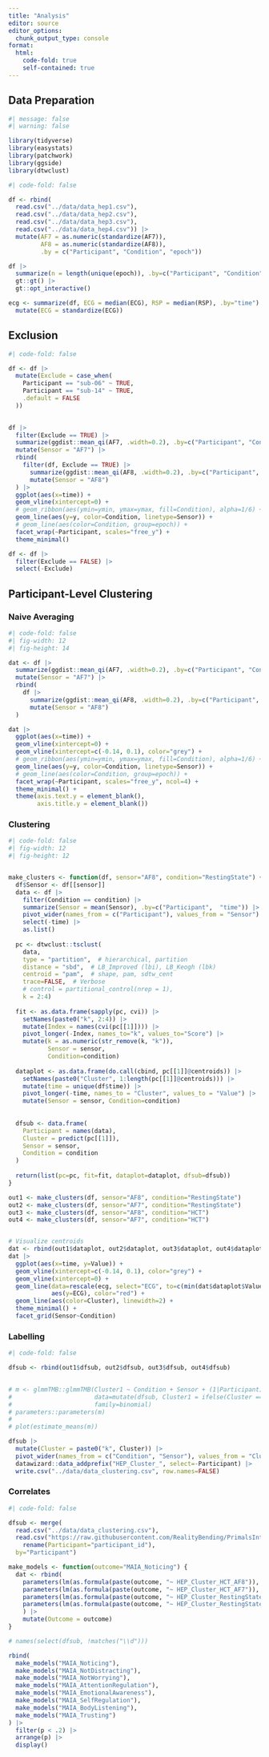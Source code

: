 ```yaml
---
title: "Analysis"
editor: source
editor_options: 
  chunk_output_type: console
format:
  html:
    code-fold: true
    self-contained: true
---
```


## Data Preparation

```r
#| message: false
#| warning: false

library(tidyverse)
library(easystats)
library(patchwork)
library(ggside)
library(dtwclust)
```


```r
#| code-fold: false

df <- rbind(
  read.csv("../data/data_hep1.csv"),
  read.csv("../data/data_hep2.csv"),
  read.csv("../data/data_hep3.csv"),
  read.csv("../data/data_hep4.csv")) |>
  mutate(AF7 = as.numeric(standardize(AF7)),
         AF8 = as.numeric(standardize(AF8)),
         .by = c("Participant", "Condition", "epoch")) 

df |>  
  summarize(n = length(unique(epoch)), .by=c("Participant", "Condition")) |> 
  gt::gt() |> 
  gt::opt_interactive()

ecg <- summarize(df, ECG = median(ECG), RSP = median(RSP), .by="time") |> 
  mutate(ECG = standardize(ECG))
```


## Exclusion


```r
#| code-fold: false

df <- df |> 
  mutate(Exclude = case_when(
    Participant == "sub-06" ~ TRUE,
    Participant == "sub-14" ~ TRUE,
    .default = FALSE
  )) 

  
df |>  
  filter(Exclude == TRUE) |> 
  summarize(ggdist::mean_qi(AF7, .width=0.2), .by=c("Participant", "Condition", "time")) |>
  mutate(Sensor = "AF7") |> 
  rbind(
    filter(df, Exclude == TRUE) |>  
      summarize(ggdist::mean_qi(AF8, .width=0.2), .by=c("Participant", "Condition", "time")) |>
      mutate(Sensor = "AF8")
  ) |>
  ggplot(aes(x=time)) +
  geom_vline(xintercept=0) +
  # geom_ribbon(aes(ymin=ymin, ymax=ymax, fill=Condition), alpha=1/6) +
  geom_line(aes(y=y, color=Condition, linetype=Sensor)) +
  # geom_line(aes(color=Condition, group=epoch)) +
  facet_wrap(~Participant, scales="free_y") +
  theme_minimal()

df <- df |> 
  filter(Exclude == FALSE) |> 
  select(-Exclude) 
```


## Participant-Level Clustering

### Naive Averaging

```r
#| code-fold: false
#| fig-width: 12
#| fig-height: 14

dat <- df |>  
  summarize(ggdist::mean_qi(AF7, .width=0.2), .by=c("Participant", "Condition", "time")) |>
  mutate(Sensor = "AF7") |> 
  rbind(
    df |>  
      summarize(ggdist::mean_qi(AF8, .width=0.2), .by=c("Participant", "Condition", "time")) |>
      mutate(Sensor = "AF8")
  )

dat |>
  ggplot(aes(x=time)) +
  geom_vline(xintercept=0) +
  geom_vline(xintercept=c(-0.14, 0.1), color="grey") +
  # geom_ribbon(aes(ymin=ymin, ymax=ymax, fill=Condition), alpha=1/6) +
  geom_line(aes(y=y, color=Condition, linetype=Sensor)) +
  # geom_line(aes(color=Condition, group=epoch)) +
  facet_wrap(~Participant, scales="free_y", ncol=4) +
  theme_minimal() +
  theme(axis.text.y = element_blank(),
        axis.title.y = element_blank())
```

### Clustering

```r
#| code-fold: false
#| fig-width: 12
#| fig-height: 12


make_clusters <- function(df, sensor="AF8", condition="RestingState") {
  df$Sensor <- df[[sensor]]
  data <- df |> 
    filter(Condition == condition) |>
    summarize(Sensor = mean(Sensor), .by=c("Participant",  "time")) |>
    pivot_wider(names_from = c("Participant"), values_from = "Sensor") |> 
    select(-time) |> 
    as.list()
  
  pc <- dtwclust::tsclust(
    data, 
    type = "partition",  # hierarchical, partition
    distance = "sbd",  # LB_Improved (lbi), LB_Keogh (lbk)
    centroid = "pam",  # shape, pam, sdtw_cent
    trace=FALSE,  # Verbose
    # control = partitional_control(nrep = 1),
    k = 2:4)
  
  fit <- as.data.frame(sapply(pc, cvi)) |> 
    setNames(paste0("k", 2:4)) |> 
    mutate(Index = names(cvi(pc[[1]]))) |>
    pivot_longer(-Index, names_to="k", values_to="Score") |> 
    mutate(k = as.numeric(str_remove(k, "k")),
           Sensor = sensor,
           Condition=condition)
  
  dataplot <- as.data.frame(do.call(cbind, pc[[1]]@centroids)) |> 
    setNames(paste0("Cluster", 1:length(pc[[1]]@centroids))) |>
    mutate(time = unique(df$time)) |> 
    pivot_longer(-time, names_to = "Cluster", values_to = "Value") |> 
    mutate(Sensor = sensor, Condition=condition)
  
  
  dfsub <- data.frame(
    Participant = names(data),
    Cluster = predict(pc[[1]]),
    Sensor = sensor,
    Condition = condition
  )
  
  return(list(pc=pc, fit=fit, dataplot=dataplot, dfsub=dfsub))
}

out1 <- make_clusters(df, sensor="AF8", condition="RestingState")
out2 <- make_clusters(df, sensor="AF7", condition="RestingState")
out3 <- make_clusters(df, sensor="AF8", condition="HCT")
out4 <- make_clusters(df, sensor="AF7", condition="HCT")


# Visualize centroids
dat <- rbind(out1$dataplot, out2$dataplot, out3$dataplot, out4$dataplot) 
dat |> 
  ggplot(aes(x=time, y=Value)) +
  geom_vline(xintercept=c(-0.14, 0.1), color="grey") +
  geom_vline(xintercept=0) +
  geom_line(data=rescale(ecg, select="ECG", to=c(min(dat$dataplot$Value), max(dat$dataplot$Value))), 
            aes(y=ECG), color="red") +
  geom_line(aes(color=Cluster), linewidth=2) +
  theme_minimal() +
  facet_grid(Sensor~Condition)
```

### Labelling


```r
#| code-fold: false

dfsub <- rbind(out1$dfsub, out2$dfsub, out3$dfsub, out4$dfsub)
  

# m <- glmmTMB::glmmTMB(Cluster1 ~ Condition + Sensor + (1|Participant), 
#                       data=mutate(dfsub, Cluster1 = ifelse(Cluster == 1, 1, 0)), 
#                       family=binomial) 
# parameters::parameters(m)
# 
# plot(estimate_means(m))

dfsub |> 
  mutate(Cluster = paste0("k", Cluster)) |> 
  pivot_wider(names_from = c("Condition", "Sensor"), values_from = "Cluster") |> 
  datawizard::data_addprefix("HEP_Cluster_", select=-Participant) |> 
  write.csv("../data/data_clustering.csv", row.names=FALSE)
```

### Correlates

```r
#| code-fold: false

dfsub <- merge(
  read.csv("../data/data_clustering.csv"), 
  read.csv("https://raw.githubusercontent.com/RealityBending/PrimalsInteroception/main/data/data_participants.csv") |> 
    rename(Participant="participant_id"),
  by="Participant") 

make_models <- function(outcome="MAIA_Noticing") {
  dat <- rbind(
    parameters(lm(as.formula(paste(outcome, "~ HEP_Cluster_HCT_AF8")), data=dfsub))[2, ],
    parameters(lm(as.formula(paste(outcome, "~ HEP_Cluster_HCT_AF7")), data=dfsub))[2, ],
    parameters(lm(as.formula(paste(outcome, "~ HEP_Cluster_RestingState_AF8")), data=dfsub))[2, ],
    parameters(lm(as.formula(paste(outcome, "~ HEP_Cluster_RestingState_AF7")), data=dfsub))[2, ]
    ) |> 
    mutate(Outcome = outcome)
}

# names(select(dfsub, !matches("\\d")))

rbind(
  make_models("MAIA_Noticing"),
  make_models("MAIA_NotDistracting"),
  make_models("MAIA_NotWorrying"),
  make_models("MAIA_AttentionRegulation"),
  make_models("MAIA_EmotionalAwareness"),
  make_models("MAIA_SelfRegulation"),
  make_models("MAIA_BodyListening"),
  make_models("MAIA_Trusting")
) |> 
  filter(p < .2) |> 
  arrange(p) |> 
  display()
```

<!-- ## Trial-Level Clustering -->


<!-- ```{r} -->
<!-- #| code-fold: false -->

<!-- data <- df |>  -->
<!--   select(Participant, Condition, epoch, time, AF7) |> -->
<!--   pivot_wider(names_from = c("Participant", "epoch", "Condition"), values_from = "AF7") |>  -->
<!--   select(-time) |>  -->
<!--   as.list() -->

<!-- pc <- dtwclust::tsclust( -->
<!--   data,  -->
<!--   type = "partitional",  -->
<!--   distance = "sbd",  # LB_Improved (lbi), LB_Keogh (lbk) -->
<!--   centroid = "shape", -->
<!--   trace=TRUE, -->
<!--   k = 2) -->

<!-- as.data.frame(do.call(cbind, pc@centroids)) |>  -->
<!--   setNames(paste0("Cluster", 1:length(pc@centroids))) |> -->
<!--   mutate(time = unique(df$time)) |>  -->
<!--   pivot_longer(-time, names_to = "Cluster", values_to = "Value") |> -->
<!--   ggplot(aes(x=time, y=Value, color=Cluster)) + -->
<!--   geom_line()  -->
<!-- ``` -->

<!-- ```{r} -->
<!-- #| code-fold: false -->

<!-- df$Cluster <- rep(predict(pc), each=length(unique(df$time))) -->

<!-- prop <- df |>  -->
<!--   filter(time == min(time)) |>  -->
<!--   mutate(n_epochs = length(unique(epoch)), .by=c("Participant", "Condition")) |> -->
<!--   summarize(n = n() / max(n_epochs), .by=c("Participant", "Condition", "Cluster"))  -->

<!-- glm(n ~ Condition, data=filter(prop, Cluster==1), family="binomial") |>  -->
<!--   parameters::parameters() -->

<!-- prop |>  -->
<!--   filter(Cluster==1) |>  -->
<!--   mutate(Participant = fct_reorder(Participant, n)) |> -->
<!--   ggplot(aes(y=Participant, x=n)) + -->
<!--   geom_bar(stat="identity") + -->
<!--   geom_vline(xintercept=0.5, linetype="dashed", color="red") + -->
<!--   facet_grid(~Condition) + -->
<!--   coord_cartesian(xlim=c(0, 1)) -->
<!-- ``` -->




<!-- ## Heartbeat Evoked Potential (HEP) -->



<!-- ```{r} -->
<!-- #| code-fold: true -->
<!-- #| label: fig-RS_HEP -->
<!-- #| fig-cap: "Heartbeat Evoked Potential (HEP) for each participant during the resting state, overlayed over average ECG trace and PPG (infrared sensor on the forehead)." -->

<!-- df <- read.csv("../data/data_hep.csv") |> -->
<!--     # filter(participant_id %in% c("sub-07")) |> -->
<!--   pivot_longer(c("AF7", "AF8"), names_to = "Channel", values_to = "EEG") |>  -->
<!--   mutate(time = time * 1000) |> -->
<!--   group_by(Condition, participant_id, Channel) |>  -->
<!--   datawizard::standardize(select = c("EEG", "PPG_Muse", "ECG")) |> -->
<!--   ungroup()  -->

<!-- av_eeg <- df |> -->
<!--     select(-participant_id) |> -->
<!--     group_by(Cluster, Condition, Channel, time) |> -->
<!--     summarise_all(list(Mean = mean,  -->
<!--                        CI_low = \(x) as.numeric(bayestestR::eti(x))[2], -->
<!--                        CI_high = \(x) as.numeric(bayestestR::eti(x))[3])) -->

<!-- av_ecg <- df |> -->
<!--     select(-participant_id, -Channel, -Cluster) |> -->
<!--     group_by(Condition, time) |> -->
<!--     summarise_all(mean)  |> -->
<!--     datawizard::rescale(select = c("ECG", "PPG_Muse"), to = c(-3, 3)) -->

<!-- df |> -->
<!--    # filter(color == "A") |>  -->
<!--     ggplot(aes(x = time, y = EEG)) + -->
<!--     geom_vline(xintercept = 0, linetype = "dashed") + -->
<!--     geom_hline(yintercept = 0) + -->
<!--     geom_ribbon(aes(xmin = 200, xmax = 400), fill = "#FFECB3") + -->
<!--     geom_line(data = av_ecg, aes(y = PPG_Muse), color = "#9C27B0", linewidth = 2, alpha=2/3) + -->
<!--     geom_line(data = av_ecg, aes(y = ECG), color = "#F44336", linewidth = 2, alpha=2/3) + -->
<!--     geom_line(aes(group = interaction(participant_id, Cluster, Channel), color = Cluster, linetype = Channel), alpha = 0.6, linewidth=0.1) + -->
<!--     geom_ribbon(data=av_eeg, aes(group=interaction(Channel, Cluster), y=EEG_Mean, ymin=EEG_CI_low, ymax=EEG_CI_high, fill = Cluster), alpha=0.1) + -->
<!--     geom_line(data = av_eeg, aes(y=EEG_Mean, color = Cluster, linetype = Channel), linewidth = 1) + -->
<!--     scale_x_continuous(breaks = c(-200, 0, 200, 400, 600, 800), expand = c(0, 0)) + -->
<!--     scale_y_continuous(expand = c(0.01, 0.01)) + -->
<!--     scale_color_manual(values = c("N100" = "#FF9800", "P200" = "#2196F3")) + -->
<!--     scale_fill_manual(values = c("N100" = "#FF9800", "P200" = "#2196F3")) + -->
<!--     scale_linetype_manual(values = c("AF7" = "dotted", "AF8" = "solid")) + -->
<!--     # coord_cartesian(ylim = c(-2, 2)) + -->
<!--     labs(x = "Time relative to ECG R-peak (ms)", y = "EEG Amplitude (AF8)") + -->
<!--     theme_modern() + -->
<!--     theme( -->
<!--         panel.grid.major.y = element_blank(), -->
<!--         panel.grid.minor.y = element_blank() -->
<!--     ) + -->
<!--     facet_grid(~Condition) -->
<!-- ``` -->

<!-- ```{r} -->
<!-- #| include = FALSE -->

<!-- # Save cleaned data -->
<!-- write.csv(df, "../data/data_clean.csv") -->
<!-- ``` -->
